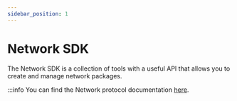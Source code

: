 ```yaml
---
sidebar_position: 1
---
```


# Network SDK

The Network SDK is a collection of tools with a useful API that allows you to create and manage network packages.

:::info
You can find the Network protocol documentation [here](/docs/network/protocol).
